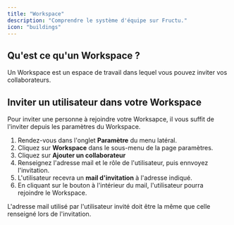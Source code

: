 ```yaml
---
title: "Workspace"
description: "Comprendre le système d'équipe sur Fructu."
icon: "buildings"
---
```


## Qu'est ce qu'un Workspace ?

Un Workspace est un espace de travail dans lequel vous pouvez inviter vos collaborateurs.

## Inviter un utilisateur dans votre Workspace

Pour inviter une personne à rejoindre votre Worksapce, il vous suffit de l'inviter depuis les paramètres du Workspace.

1. Rendez-vous dans l'onglet **Paramètre** du menu latéral.
2. Cliquez sur **Workspace** dans le sous-menu de la page paramètres.
3. Cliquez sur **Ajouter un collaborateur**
4. Renseignez l'adresse mail et le rôle de l'utilisateur, puis ennvoyez l'invitation.
5. L'utilisateur recevra un **mail d'invitation** à l'adresse indiqué.
6. En cliquant sur le bouton à l'intérieur du mail, l'utilisateur pourra rejoindre le Workspace.

<Info>
  L'adresse mail utilisé par l'utilisateur invité doit être la même que celle renseigné lors de l'invitation.
</Info>
